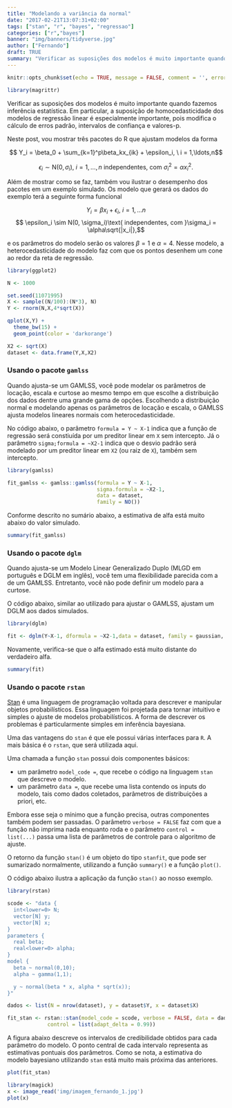 ```yaml
---
title: "Modelando a variância da normal"
date: "2017-02-21T13:07:31+02:00"
tags: ["stan", "r", "bayes", "regressao"]
categories: ["r","bayes"]
banner: "img/banners/tidyverse.jpg"
author: ["Fernando"]
draft: TRUE
summary: "Verificar as suposições dos modelos é muito importante quando fazemos inferência estatística. Em particular, a suposição de homocedasticidade dos modelos de regressão linear é especialmente importante, pois influencia o cálculo de erros padrão, intervalos de confiança e valores-p. Neste post, vou mostrar três pacotes do R que ajustam modelos de regressão linear heterocedastica."
---
```


```r
knitr::opts_chunk$set(echo = TRUE, message = FALSE, comment = '', error = FALSE)

library(magrittr)
```

Verificar as suposições dos modelos é muito importante quando fazemos inferência estatística. Em particular, a suposição de homocedasticidade dos modelos de regressão linear é especialmente importante, pois modifica o cálculo de erros padrão, intervalos de confiança e valores-p.

Neste post, vou mostrar três pacotes do R que ajustam modelos da forma

$$ Y_i = \beta_0 + \sum_{k=1}^p\beta_kx_{ik} + \epsilon_i, \ i = 1,\ldots,n$$

$$ \epsilon_{i} \sim \textrm{N}(0,\sigma_i), \ i = 1,\ldots,n \ \textrm{independentes, com }\sigma_i^2 = \alpha x_i^2.  $$

Além de mostrar como se faz, também vou ilustrar o desempenho dos pacotes em um exemplo simulado. Os modelo que gerará os dados do exemplo terá a seguinte forma funcional

$$ Y_i = \beta x_i + \epsilon_i, \ i = 1,...n $$
$$ \epsilon_i \sim N(0, \sigma_i)\text{ independentes, com }\sigma_i = \alpha\sqrt{|x_i|},$$

e os parâmetros do modelo serão os valores $\beta = 1$ e $\alpha = 4$. Nesse modelo, a heterocedasticidade do modelo faz com que os pontos desenhem um cone ao redor da reta de regressão.

```r

library(ggplot2)

N <- 1000

set.seed(11071995)
X <- sample((N/100):(N*3), N)
Y <- rnorm(N,X,4*sqrt(X))

qplot(X,Y) + 
  theme_bw(15) + 
  geom_point(color = 'darkorange')

X2 <- sqrt(X)
dataset <- data.frame(Y,X,X2)

```

### Usando o pacote `gamlss`

Quando ajusta-se um GAMLSS, você pode modelar os parâmetros de locação, escala e curtose ao mesmo tempo em que escolhe a distribuição dos dados dentre uma grande gama de opções. Escolhendo a distribuição normal e modelando apenas os parâmetros de locação e escala, o GAMLSS ajusta modelos lineares normais com heterocedasticidade.

No código abaixo, o parâmetro `formula = Y ~ X-1` indica que a função de regressão será constiuída por um preditor linear em `X` sem intercepto. Já o parâmetro `sigma;formula = ~X2-1` indica que o desvio padrão será modelado por um preditor linear em `X2` (ou raiz de `X`), também sem intercepto.

```r

library(gamlss)

fit_gamlss <- gamlss::gamlss(formula = Y ~ X-1,
                             sigma.formula = ~X2-1,
                             data = dataset,
                             family = NO())
```

Conforme descrito no sumário abaixo, a estimativa de alfa está muito abaixo do valor simulado.

```r
summary(fit_gamlss)
```

### Usando o pacote `dglm`

Quando ajusta-se um Modelo Linear Generalizado Duplo (MLGD em português e DGLM em inglês), você tem uma flexibilidade parecida com a de um GAMLSS. Entretanto, você não pode definir um modelo para a curtose.

O código abaixo, similar ao utilizado para ajustar o GAMLSS, ajustam um DGLM aos dados simulados.

```r
library(dglm)

fit <- dglm(Y~X-1, dformula = ~X2-1,data = dataset, family = gaussian, method = 'reml')
```

Novamente, verifica-se que o alfa estimado está muito distante do verdadeiro alfa.

```r
summary(fit)
```

### Usando o pacote `rstan`

[Stan](http://mc-stan.org/) é uma linguagem de programação voltada para descrever e manipular objetos probabilísticos. Essa linguagem foi projetada para tornar intuitivo e simples o ajuste de modelos probabilísticos. A forma de descrever os problemas é particularmente simples em inferência bayesiana. 

Uma das vantagens do `stan` é que ele possui várias interfaces para `R`. A mais básica é o `rstan`, que será utilizada aqui. 

Uma chamada a função `stan` possui dois componentes básicos:

- um parâmetro `model_code =`, que recebe o código na linguagem `stan` que descreve o modelo.
- um parâmetro `data =`, que recebe uma lista contendo os inputs do modelo, tais como dados coletados, parâmetros de distribuições a priori, etc.

Embora esse seja o mínimo que a função precisa, outras componentes também podem ser passadas. O parâmetro `verbose = FALSE` faz com que a função não imprima nada enquanto roda e o parâmetro `control = list(...)` passa uma lista de parâmetros de controle para o algoritmo de ajuste.

O retorno da função `stan()` é um objeto do tipo `stanfit`, que pode ser sumarizado normalmente, utilizando a função `summary()` e a função `plot()`.

O código abaixo ilustra a aplicação da função `stan()` ao nosso exemplo.

```r

library(rstan)

scode <- "data {
  int<lower=0> N;
  vector[N] y;
  vector[N] x;
}
parameters {
  real beta;
  real<lower=0> alpha;
}
model {
  beta ~ normal(0,10);
  alpha ~ gamma(1,1);

  y ~ normal(beta * x, alpha * sqrt(x));
}"

dados <- list(N = nrow(dataset), y = dataset$Y, x = dataset$X)

fit_stan <- rstan::stan(model_code = scode, verbose = FALSE, data = dados,
             control = list(adapt_delta = 0.99))
```

A figura abaixo descreve os intervalos de credibilidade obtidos para cada parâmetro do modelo. O ponto central de cada intervalo representa as estimativas pontuais dos parâmetros. Como se nota, a estimativa do modelo bayesiano utilizando `stan` está muito mais próxima das anteriores.

```r
plot(fit_stan)
```
```r
library(magick)
x <- image_read('img/imagem_fernando_1.jpg')
plot(x)
```

